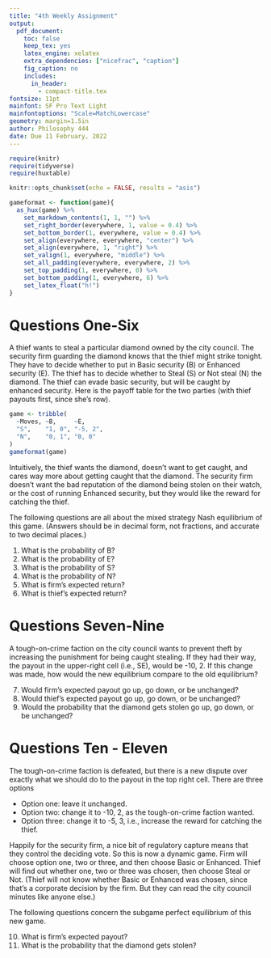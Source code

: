 ```yaml
---
title: "4th Weekly Assignment"
output:
  pdf_document:
    toc: false
    keep_tex: yes
    latex_engine: xelatex
    extra_dependencies: ["nicefrac", "caption"]
    fig_caption: no
    includes:
      in_header: 
        - compact-title.tex
fontsize: 11pt
mainfont: SF Pro Text Light
mainfontoptions: "Scale=MatchLowercase"
geometry: margin=1.5in
author: Philosophy 444
date: Due 11 February, 2022
---
```


```r
require(knitr)
require(tidyverse)
require(huxtable)

knitr::opts_chunk$set(echo = FALSE, results = "asis")

gameformat <- function(game){
  as_hux(game) %>%
    set_markdown_contents(1, 1, "") %>%
    set_right_border(everywhere, 1, value = 0.4) %>%
    set_bottom_border(1, everywhere, value = 0.4) %>%
    set_align(everywhere, everywhere, "center") %>%
    set_align(everywhere, 1, "right") %>%
    set_valign(1, everywhere, "middle") %>%
    set_all_padding(everywhere, everywhere, 2) %>%
    set_top_padding(1, everywhere, 0) %>%
    set_bottom_padding(1, everywhere, 6) %>%
    set_latex_float("h!")
}
```


# Questions One-Six

A thief wants to steal a particular diamond owned by the city council. The security firm guarding the diamond knows that the thief might strike tonight. They have to decide whether to put in Basic security (B) or Enhanced security (E). The thief has to decide whether to Steal (S) or Not steal (N) the diamond. The thief can evade basic security, but will be caught by enhanced security. Here is the payoff table for the two parties (with thief payouts first, since she's row).

```r
game <- tribble(
  ~Moves, ~B,     ~E,
  "S",    "1, 0", "-5, 2",
  "N",    "0, 1", "0, 0"
)
gameformat(game)
```

Intuitively, the thief wants the diamond, doesn't want to get caught, and cares way more about getting caught that the diamond. The security firm doesn't want the bad reputation of the diamond being stolen on their watch, or the cost of running Enhanced security, but they would like the reward for catching the thief. 

The following questions are all about the mixed strategy Nash equilibrium of this game. (Answers should be in decimal form, not fractions, and accurate to two decimal places.)

1. What is the probability of B?
2. What is the probability of E?
3. What is the probability of S?
4. What is the probability of N?
5. What is firm's expected return?
6. What is thief's expected return?

# Questions Seven-Nine

A tough-on-crime faction on the city council wants to prevent theft by increasing the punishment for being caught stealing. If they had their way, the payout in the upper-right cell (i.e., SE), would be -10, 2. If this change was made, how would the new equilibrium compare to the old equilibrium?

7. Would firm's expected payout go up, go down, or be unchanged?
8. Would thief's expected payout go up, go down, or be unchanged?
9. Would the probability that the diamond gets stolen go up, go down, or be unchanged?

# Questions Ten - Eleven

The tough-on-crime faction is defeated, but there is a new dispute over exactly what we should do to the payout in the top right cell. There are three options

- Option one: leave it unchanged.
- Option two: change it to -10, 2, as the tough-on-crime faction wanted.
- Option three: change it to -5, 3, i.e., increase the reward for catching the thief.

Happily for the security firm, a nice bit of regulatory capture means that they control the deciding vote. So this is now a dynamic game. Firm will choose option one, two or three, and then choose Basic or Enhanced. Thief will find out whether one, two or three was chosen, then choose Steal or Not. (Thief will not know whether Basic or Enhanced was chosen, since that's a corporate decision by the firm. But they can read the city council minutes like anyone else.)

The following questions concern the subgame perfect equilibrium of this new game.

10. What is firm's expected payout?
11. What is the probability that the diamond gets stolen?
